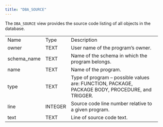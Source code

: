 ```yaml
---
title: "DBA_SOURCE"
---
```


<div id="dba_source" class="registered_link"></div>

The `DBA_SOURCE` view provides the source code listing of all objects in the database.

|             |         |                                                                                                 |
| ----------- | ------- | ----------------------------------------------------------------------------------------------- |
| Name        | Type    | Description                                                                                     |
| owner       | TEXT    | User name of the program’s owner.                                                               |
| schema_name | TEXT    | Name of the schema in which the program belongs.                                                |
| name        | TEXT    | Name of the program.                                                                            |
| type        | TEXT    | Type of program – possible values are: FUNCTION, PACKAGE, PACKAGE BODY, PROCEDURE, and TRIGGER. |
| line        | INTEGER | Source code line number relative to a given program.                                            |
| text        | TEXT    | Line of source code text.                                                                       |
